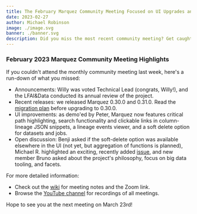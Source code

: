 ```yaml
---
title: The February Marquez Community Meeting Focused on UI Upgrades and Recent Releases
date: 2023-02-27
author: Michael Robinson
image: ./image.svg
banner: ./banner.svg
description: Did you miss the most recent community meeting? Get caught up here. 
---
```


### February 2023 Marquez Community Meeting Highlights

If you couldn't attend the monthly community meeting last week, here's a run-down of
what you missed:

- Announcements: Willy was voted Technical Lead (congrats, Willy!), and the 
LFAI&Data conducted its annual review of the project.
- Recent releases: we released Marquez 0.30.0 and 0.31.0. Read the 
[migration plan](https://github.com/MarquezProject/marquez/blob/main/api/src/main/resources/marquez/db/migration/V57__readme.md) before upgrading to 
0.30.0.
- UI improvements: as demo'ed by Peter, Marquez now features critical path
highlighting, search functionality and clickable links in column-lineage JSON snippets, a lineage
events viewer, and a soft delete option for datasets and jobs.
- Open discussion: Benji asked if the soft-delete option was available elsewhere
in the UI (not yet, but aggregation of functions is planned), Michael R. highlighted an exciting, recently added 
[issue](https://github.com/MarquezProject/marquez/issues/2428), and new member Bruno 
asked about the project's philosophy, focus on big data tooling, and facets.

For more detailed information:
- Check out the [wiki](https://bit.ly/MarquezMeet) for meeting notes and the Zoom link.
- Browse the [YouTube channel](https://bit.ly/MarquezYouTube) for recordings of all meetings.

Hope to see you at the next meeting on March 23rd!